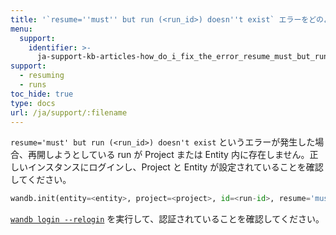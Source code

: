 ```yaml
---
title: '`resume=''must'' but run (<run_id>) doesn''t exist` エラーをどのように修正しますか？'
menu:
  support:
    identifier: >-
      ja-support-kb-articles-how_do_i_fix_the_error_resume_must_but_run_run_id_doesnt_exist
support:
  - resuming
  - runs
toc_hide: true
type: docs
url: /ja/support/:filename
---
```

`resume='must' but run (<run_id>) doesn't exist` というエラーが発生した場合、再開しようとしている run が Project または Entity 内に存在しません。正しいインスタンスにログインし、Project と Entity が設定されていることを確認してください。

```python
wandb.init(entity=<entity>, project=<project>, id=<run-id>, resume='must')
```

[`wandb login --relogin`](/ja/ref/cli/wandb-login) を実行して、認証されていることを確認してください。